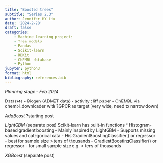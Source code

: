 ```yaml
---
title: "Boosted trees"
subtitle: "Series 2.3"
author: Jennifer HY Lin
date: '2024-2-28'
draft: false
categories: 
    - Machine learning projects
    - Tree models
    - Pandas
    - Scikit-learn
    - RDKit
    - ChEMBL database
    - Python
jupyter: python3
format: html
bibliography: references.bib
---
```


*Planning stage - Feb 2024*

Datasets 
- Biogen (ADMET data) 
- activity cliff paper
- ChEMBL via chembl_downloader with ?GPCR as target (very wide, need to narrow down)

*AdaBoost*
?starting post

*LightGBM* (separate post)
Scikit-learn has built-in functions
* Histogram-based gradient boosting
- Mainly inspired by LightGBM
- Supports missing values and categorical data
- HistGradientBoostingClassifier() or regressor - best for sample size > tens of thousands
- GradientBoostingClassifier() or regressor - for small sample size e.g. < tens of thousands

*XGBoost* (separate post)
